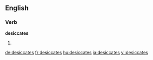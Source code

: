 
==English==

===Verb===
'''desiccates'''

# {{en-third-person singular of|desiccate}}

[[de:desiccates]]
[[fr:desiccates]]
[[hu:desiccates]]
[[ja:desiccates]]
[[vi:desiccates]]